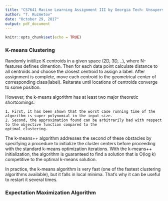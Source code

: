 ```yaml
---
title: "CS7641 Macine Learning Assignment III by Georgia Tech: Unsupervised Learning"
author: "T. Ruzmetov"
date: "October 29, 2017"
output: pdf_document
---
```


```r
knitr::opts_chunk$set(echo = TRUE)
```

### K-means Clustering

Randomly initilize K centroids in a given space (2D, 3D, ..), where N-features defines dimention. Then for each data point calculate distance to
all centroids and choose the closest centroid to assign a label. After assignment is complete, move each centroid to the
geometrical center of corresponding class(label). Reitarate until locations of centroids converge to some position.

However, the k-means algorithm has at least two major theoretic shortcomings:
    
    1. First, it has been shown that the worst case running time of the algorithm is super-polynomial in the input size.
    2. Second, the approximation found can be arbitrarily bad with respect to the objective function compared to the
    optimal clustering.

The k-means++ algorithm addresses the second of these obstacles by specifying a procedure to initialize the cluster
centers before proceeding with the standard k-means optimization iterations. With the k-means++ initialization, the
algorithm is guaranteed to find a solution that is O(log k) competitive to the optimal k-means solution.

In practice, the k-means algorithm is very fast (one of the fastest
clustering algorithms available), but it falls in local minima. That's why
it can be useful to restart it several times.

### Expectation Maximization Algorithm

